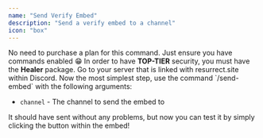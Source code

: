 ```yaml
---
name: "Send Verify Embed"
description: "Send a verify embed to a channel"
icon: "box"
---
```


<Tip>
    No need to purchase a plan for this command. Just ensure you have commands
    enabled 😁
</Tip>

<Note>
    In order to have <strong>TOP-TIER</strong> security, you must have the
    <strong>Healer</strong> package.
</Note>

<Steps>
    <Step title="Navigate to your server within Discord">
        Go to your server that is linked with resurrect.site within Discord.
    </Step>
    <Step title="Send the embed!">
        Now the most simplest step, use the command `/send-embed` with the
        following arguments:
        <ul>
            <li>
                <code>channel</code> - The channel to send the embed to
            </li>
        </ul>
    </Step>
    <Step title="Test the embed">
        It should have sent without any problems, but now you can test it by
        simply clicking the button within the embed!
    </Step>
</Steps>
